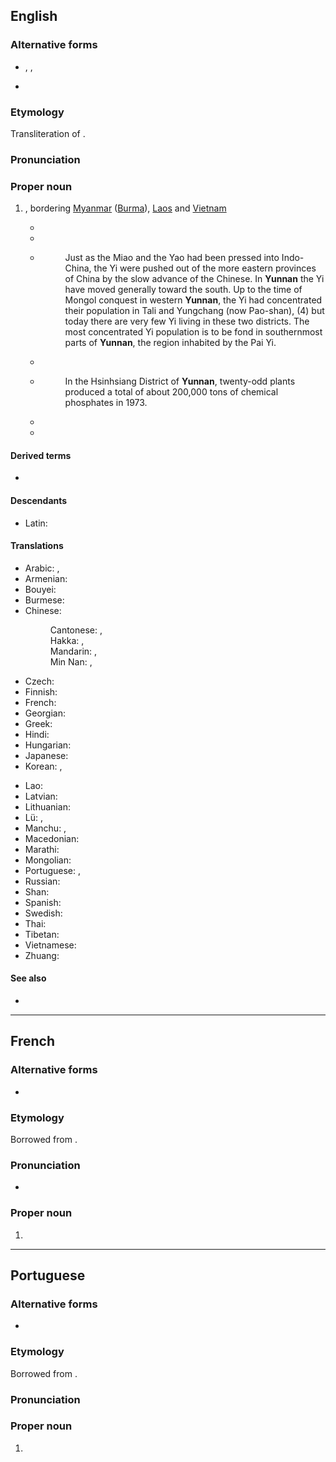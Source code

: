 {{also|Yúnnán|Yün-nan}}
==English==
{{Wikipedia}}
{{commonscat}}

===Alternative forms===
* {{q|from [[Wade–Giles]]}} {{l|en|Yünnan}}, {{l|en|Yun-nan}}, {{l|en|Yün-nan}}
* {{q|obsolete}} {{l|en|Junnan}}

===Etymology===
Transliteration of {{der|en|cmn|-}} {{zh-l|雲南|tr=Yúnnán}}.

===Pronunciation===
{{rfp|en}}

===Proper noun===
{{en-proper noun}}

# {{place|en|province|in southwestern|c/China}}, bordering [[Myanmar]] ([[Burma]]), [[Laos]] and [[Vietnam]]
#* {{quote-book
|en
|year=1701
|author=Joan Luyts, {{w|Herman Moll}}
|title=A System of Geography, Part the Second
|url=https://archive.org/details/systemofgeograph00moll/
|location=[[London]]
|OCLC=6460837
|page=48
|pageurl=https://archive.org/details/systemofgeograph00moll/page/48/
|text=On the South of this Province appears that of ''Junnang'' or '''''Yunnan''''', divided into twelve Parts, whoſe chief Cities are, ''Yunnan'' the Capital of the whole Province ; ''Lingan'' ; ''Chinchian'' ; ''Cuivag'' ; ''Quanſi'' ; ''Juenkiam'' ; ''Chinyuen'' ; ''Xunnim'' ; ''Mumhoa'' ; ''Tali'' ; ''Chimtien'' ; ''Jummim'' : This Province is one of the richeſt, being ſtored with the beſt Metals, precious Stones, Musk and Silk ; and hath ſeventy five other Cities.}}
#* {{quote-book|en|url=https://archive.org/details/frompekingtoman02johngoog/|page=[https://archive.org/details/frompekingtoman02johngoog/page/n201 157]|publisher={{w|John Murray (publishing house)|John Murray}}|title=From Peking to Mandalay |author=Reginald Fleming Johnston |year=1908 |passage=I did not meet a single Chinese between Chê-to and Li-chiang in '''Yunnan'''¹- a journey that occupied about a month- and the Chinese language was entirely unknown. }}
#* {{quote-book
|en
|url=https://archive.org/details/frontierlandsyst0000chen/
|year=1949
|title=Frontier Land Systems in Southernmost China
|author={{w|Chen Han-seng}}
|publisher={{w|Institute of Pacific Relations}}
|pages=[https://archive.org/details/frontierlandsyst0000chen/page/1 1]-[https://archive.org/details/frontierlandsyst0000chen/page/2 2]}}
#*:Just as the Miao and the Yao had been pressed into Indo-China, the Yi were pushed out of the more eastern provinces of China by the slow advance of the Chinese. In '''Yunnan''' the Yi have moved generally toward the south. Up to the time of Mongol conquest in western '''Yunnan''', the Yi had concentrated their population in Tali and Yungchang (now Pao-shan), (4) but today there are very few Yi living in these two districts. The most concentrated Yi population is to be fond in southernmost parts of '''Yunnan''', the region inhabited by the Pai Yi.
#* {{quote-journal
|en
|url=https://archive.org/details/sim_free-china-weekly_1973-02-18_14_6/
|date=February 18, 1973
|title=Maoists control Phong Saly
|journal=Free China Weekly
|volume=XIV
|issue=6
|issn=0016-0318
|oclc=1786626
|location=[[Taipei]]
|page=3
|pageurl=https://archive.org/details/sim_free-china-weekly_1973-02-18_14_6/page/n2/
|text=There are huge arsenals, magazines and armories in Phong Saly, all operated by the Chinese Communists.<br>Over 200 trucks are shuttling between Phong Saly and Mengla, in southern '''Yunnan''', to replenish the supply, the report said.}}
#* {{quote-book
|en
|url=https://archive.org/details/mineralresources0000wang/
|year=1977
|ISBN=0-89158-204-5
|title=Mineral Resources and Basic Industries in the People's Republic of China
|author=K. P. Wang
|publisher={{w|Westview Press}}
|location=[[Boulder]], [[Colorado]]
|page=[https://archive.org/details/mineralresources0000wang/page/189/ 189]}}
#*:In the Hsinhsiang District of '''Yunnan''', twenty-odd plants produced a total of about 200,000 tons of chemical phosphates in 1973.
#* {{quote-web
|en
|date=11 August 2021
|title=Elephants roaming China for months return to ‘suitable’ habitat
|archiveurl=https://web.archive.org/web/20210811091631/https://www.efe.com/efe/english/life/elephants-roaming-china-for-months-return-to-suitable-habitat/50000263-4605898
|archivedate=11 August 2021
|work={{w|EFE}}
|text=Wild elephants that had been roaming the southern Chinese province of '''Yunnan''' for more than three months returned to a "more appropriate" habitat, Chinese experts told state media.}}
#* {{seemoreCites|en}}

====Derived terms====
* {{l|en|yunnanozoan}}

====Descendants====
* Latin: {{m|mul|yunnanensis}}

====Translations====
{{trans-top|a province in China}}
* Arabic: {{t+|ar|يُونَان|m|tr=yunān}}, {{t|ar|يوننان|m|tr=yunnān}}
* Armenian: {{t|hy|Յուննան}}
* Bouyei: {{t|pcc|Yinfnanf}}
* Burmese: {{t|my|ယူနန်ပြည်နယ်}}
* Chinese:
*: Cantonese: {{t|yue|雲南}}, {{t|yue|云南|tr=wan4 naam4}}
*: Hakka: {{t|hak|雲南}}, {{t|hak|云南|tr=Yùn-nàm}}
*: Mandarin: {{t+|cmn|雲南}}, {{t+|cmn|云南|tr=Yúnnán}}
*: Min Nan: {{t|nan|雲南}}, {{t|nan|云南|tr=Hûn-lâm}}
* Czech: {{t|cs|Jün-nan}}
* Finnish: {{t|fi|Yunnan}}
* French: {{t+|fr|Yunnan}}
* Georgian: {{t|ka|იუნანი}}
* Greek: {{t|el|Γιουνάν}}
* Hindi: {{t|hi|युन्नान|m}}
* Hungarian: {{t|hu|Jünnan}}
* Japanese: {{t|ja|雲南|tr=うんなん, Unnan}}
* Korean: {{t|ko|^윈난}}, {{t|ko|운남}}
{{trans-mid}}
* Lao: {{t|lo|ຢຸນນານ}}
* Latvian: {{t|lv|Juņnaņa}}
* Lithuanian: {{t|lt|Junanas}}
* Lü: {{t|khb|ᦍᦲᧃᧉᦓᦱᧃᧉ}}, {{t|khb|ᦍᦲᧃᧉᦓᦱᧃᧉᦵᦌᦲᧃ}}
* Manchu: {{t|mnc|ᠶᡡᠨᠨᠠᠨ}}, {{t|mnc|ᡡᠨ ᠨᠠᠨ}}
* Macedonian: {{t|mk|Ју́нан}}
* Marathi: {{t|mr|युन्नान}}
* Mongolian: {{t|mn|Юньнань}}
* Portuguese: {{t|pt|Yunnan|m}}, {{t|pt|Iunã|m}}
* Russian: {{t|ru|Юньна́нь|m}}
* Shan: {{t-needed|shn}}
* Spanish: {{t+|es|Yunnan}}
* Swedish: {{t|sv|Yunnan|n}}
* Thai: {{t|th|มณฑลยูนนาน|tr=monton yoonnaan}}
* Tibetan: {{t|bo|ཡུན་ནན་ཞིང་ཆེན|sc=Tibt}}
* Vietnamese: {{t+|vi|Vân Nam}}
* Zhuang: {{t|za|Yinznanz}}
{{trans-bottom}}

====See also====
* {{l|en|Kunming}}

----

==French==

===Alternative forms===
* {{alt|fr|Yunanne||obsolete}}

===Etymology===
Borrowed from {{bor|fr|cmn|雲南|tr=Yúnnán}}.

===Pronunciation===
* {{fr-IPA|yunane}}

===Proper noun===
{{fr-proper noun|m}}

# {{place|fr|province|c/China|t1=Yunnan}}

{{C|fr|Yunnan}}

----

==Portuguese==

===Alternative forms===
* {{alter|pt|Iunã}}

===Etymology===
Borrowed from {{bor|pt|cmn|雲南|tr=Yúnnán}}.

===Pronunciation===
{{pt-IPA|br=iunã}}

===Proper noun===
{{pt-proper noun|m}}

# {{place|pt|province|c/China|t1=Yunnan}}